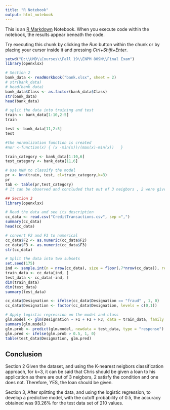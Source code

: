 ---
title: "R Notebook"
output: html_notebook
---

This is an [R Markdown](http://rmarkdown.rstudio.com) Notebook. When you execute code within the notebook, the results appear beneath the code. 

Try executing this chunk by clicking the *Run* button within the chunk or by placing your cursor inside it and pressing *Ctrl+Shift+Enter*. 

```{r}
setwd("D:\\UMD\\Courses\\Fall 19\\ENPM 809N\\Final Exam")
library(openxlsx)

# Section 2
bank_data <- readWorkbook("bank.xlsx", sheet = 2)
# str(bank_data)
# head(bank_data)
bank_data$Class <- as.factor(bank_data$Class)
str(bank_data)
head(bank_data)

# split the data into training and test
train <- bank_data[1:10,2:5]
train

test <- bank_data[11,2:5]
test

#the normalization function is created
#nor <-function(x) { (x -min(x))/(max(x)-min(x))   }

train_category <- bank_data[1:10,6]
test_category <- bank_data[11,6]

# Use KNN to classify the model
pr <- knn(train, test, cl=train_category,k=3)
pr
tab <- table(pr,test_category)
# It can be observed and concluded that out of 3 neigbors , 2 were given loan , hence, based on the given data, Chris should also be given loan.

## Section 3
library(openxlsx)

# Read the data and see its description
cc_data <- read.csv("CreditTransactions.csv", sep =",")
summary(cc_data)
head(cc_data)

# convert F2 and F3 to numerical
cc_data$F2 <- as.numeric(cc_data$F2)
cc_data$F3 <- as.numeric(cc_data$F3)
str(cc_data)

# Split the data into two subsets
set.seed(175)
ind <- sample.int(n = nrow(cc_data), size = floor(.7*nrow(cc_data)), replace = F)
train_data <- cc_data[ind, ]
test_data <- cc_data[-ind, ]
dim(train_data)
dim(test_data)
summary(test_data)

cc_data$Designation <- ifelse(cc_data$Designation == "fraud" , 1, 0)
cc_data$Designation <- factor(cc_data$Designation, levels = c(0,1))

# Apply logistic regression on the model and class
glm.model <- glm(Designation ~ F1 + F2 + F3, data = train_data, family = "binomial")
summary(glm.model)
glm.prob <- predict(glm.model, newdata = test_data, type = "response")
glm.pred <- ifelse(glm.prob > 0.5, 1, 0)
table(test_data$Designation, glm.pred)
```
## Conclusion
Section 2
Given the dataset, and using the K-nearest neigbors classification approach, for k=3, it can be said that Chris should be given a loan to his application as there are out of 3 neigbors, 2 satisfy the condition and one does not. Therefore, YES, the loan should be given.

Section 3,
After splitting the data, and using the logistic regression, to develop a predictive model, with the cutoff probability of 0.5, the accuracy obtained was 93.26% for the test data set of 210 values.